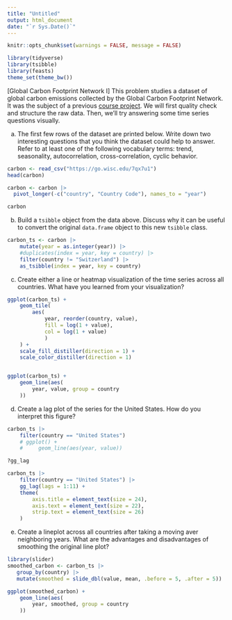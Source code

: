 ```yaml
---
title: "Untitled"
output: html_document
date: "`r Sys.Date()`"
---
```


```r
knitr::opts_chunk$set(warnings = FALSE, message = FALSE)
```

```r
library(tidyverse)
library(tsibble)
library(feasts)
theme_set(theme_bw())
```

[Global Carbon Footprint Network I] This problem studies a dataset of global
carbon emissions collected by the Global Carbon Footprint Network. It was the
subject of a previous [course
project](https://observablehq.com/@wang2274/milestone-4-team-4). We will first
quality check and structure the raw data. Then, we'll try answering some time
series questions visually.

a. The first few rows of the dataset are printed below. Write down 
two interesting questions that you think the dataset could help to answer.
Refer to at least one of the following vocabulary terms: trend, seasonality,
autocorrelation, cross-correlation, cyclic behavior.
    
```r
carbon <- read_csv("https://go.wisc.edu/7qx7u1")
head(carbon)

carbon <- carbon |>
  pivot_longer(-c("country", "Country Code"), names_to = "year")

carbon
```
  
b. Build a `tsibble` object from the data above. Discuss why it can be
useful to convert the original `data.frame` object to this new `tsibble`
class.

```r
carbon_ts <- carbon |>
    mutate(year = as.integer(year)) |>
    #duplicates(index = year, key = country) |>
    filter(country != "Switzerland") |>
    as_tsibble(index = year, key = country)
```
  
c. Create either a line or heatmap visualization of the time series across all
countries. What have you learned from your visualization?

```r
ggplot(carbon_ts) +
    geom_tile(
        aes(
            year, reorder(country, value), 
            fill = log(1 + value),
            col = log(1 + value)
            )
    ) +
    scale_fill_distiller(direction = 1) +
    scale_color_distiller(direction = 1)


ggplot(carbon_ts) +
    geom_line(aes(
        year, value, group = country
    ))
```


d. Create a lag plot of the series for the United States. How do you
interpret this figure?

```r

carbon_ts |>
    filter(country == "United States")
    # ggplot() +
    #     geom_line(aes(year, value))

?gg_lag

carbon_ts |>
    filter(country == "United States") |>
    gg_lag(lags = 1:11) +
    theme(
        axis.title = element_text(size = 24),
        axis.text = element_text(size = 22),
        strip.text = element_text(size = 26)
    )
```

e. Create a lineplot across all countries after taking a moving aver
neighboring years. What are the advantages and disadvantages of smoothing
the original line plot?

```r
library(slider)
smoothed_carbon <- carbon_ts |>
   group_by(country) |>
   mutate(smoothed = slide_dbl(value, mean, .before = 5, .after = 5))

ggplot(smoothed_carbon) +
    geom_line(aes(
        year, smoothed, group = country
    ))
```

